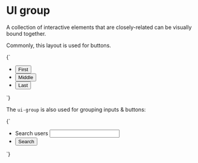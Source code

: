 
<Meta title="Organisms/UI group" />

# UI group

A collection of interactive elements that are closely-related can be visually bound together.

Commonly, this layout is used for buttons.

<Canvas>
  <Story name="UI group - buttons">
    {`
      <ul class="o-ui-group u-flex a-list-reset">
        <li>
          <button type="button" class="a-button a-button--ui o-ui-group__item u-border-radius-0-tr u-border-radius-0-br">First</button>
        </li>
        <li>
          <button type="button" class="a-button a-button--ui o-ui-group__item u-border-radius-0">Middle</button>
        </li>
        <li>
          <button type="button" class="a-button a-button--ui u-border-radius-0-tl u-border-radius-0-bl">Last</button>
        </li>
      </ul>
    `}
  </Story>
</Canvas>

The `ui-group` is also used for grouping inputs & buttons:

<Canvas>
  <Story name="UI group - input & button">
    {`
      <ul class="o-ui-group u-flex a-list-reset">
        <li class="u-flex">
          <label for="search_users" class="u-sr-only">Search users</label>
          <input type="search" id="search_users" class="o-ui-group__item u-border-radius-0-tr u-border-radius-0-br" />
        </li>
        <li class="u-flex">
          <button type="button" class="a-button a-button--ui u-border-radius-0-tl u-border-radius-0-bl">Search</button>
        </li>
      </ul>
    `}
  </Story>
</Canvas>
